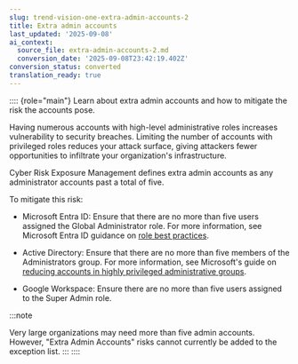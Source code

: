 ```yaml
---
slug: trend-vision-one-extra-admin-accounts-2
title: Extra admin accounts
last_updated: '2025-09-08'
ai_context:
  source_file: extra-admin-accounts-2.md
  conversion_date: '2025-09-08T23:42:19.402Z'
conversion_status: converted
translation_ready: true
---
```


:::: {role="main"}
Learn about extra admin accounts and how to mitigate the risk the accounts pose.

Having numerous accounts with high-level administrative roles increases vulnerability to security breaches. Limiting the number of accounts with privileged roles reduces your attack surface, giving attackers fewer opportunities to infiltrate your organization's infrastructure.

Cyber Risk Exposure Management defines extra admin accounts as any administrator accounts past a total of five.

To mitigate this risk:

- Microsoft Entra ID: Ensure that there are no more than five users assigned the Global Administrator role. For more information, see Microsoft Entra ID guidance on [role best practices](https://learn.microsoft.com/en-us/entra/identity/role-based-access-control/best-practices).

- Active Directory: Ensure that there are no more than five members of the Administrators group. For more information, see Microsoft's guide on [reducing accounts in highly privileged administrative groups](https://learn.microsoft.com/en-us/services-hub/unified/health/remediation-steps-ad/review-and-reduce-the-number-of-accounts-in-highly-privileged-administrative-groups).

- Google Workspace: Ensure there are no more than five users assigned to the Super Admin role.

:::note

Very large organizations may need more than five admin accounts. However, "Extra Admin Accounts" risks cannot currently be added to the exception list.
:::
::::
